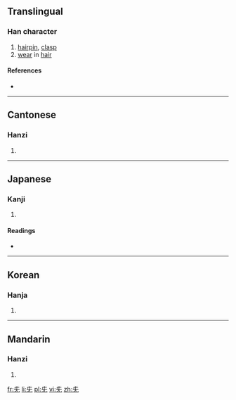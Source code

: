 ==Translingual==

===Han character===
{{Han char|rn=10|rad=儿|as=02|sn=4|four=|canj=大女山 (KVU), 手竹山 (QHU)}}

# [[hairpin]], [[clasp]]
# [[wear]] in [[hair]]

====References====
* {{Han ref|kx=0123.050|dkj=01339|dj=0258.020|hdz=10265.010|uh=5142|ud=20802}}

----

==Cantonese==

===Hanzi===
{{yue-hanzi|jyut=|y=jaam1}}

# {{defn|lang=yue|sort=儿02}}

----

==Japanese==

===Kanji===
{{ja-kanji|grade=|rs=儿02}}

# {{defn|lang=ja|sort=儿02}}

====Readings====
* {{ja-readings|on=[[しん]] (shin), [[さん]] (san)|kun=[[かんざし]] (kanzashi)}}

----

==Korean==

===Hanja===
{{ko-hanja|hangeul=잠|rv=jam|mr=cham}}

# {{defn|lang=ko|sort=儿02}}

----

==Mandarin==

===Hanzi===
{{cmn-hanzi|pin=[[zān]] ([[zan1]])|wg=tsan<sup>1</sup>}}

# {{defn|lang=cmn|sort=儿02}}

[[fr:兂]]
[[li:兂]]
[[pl:兂]]
[[vi:兂]]
[[zh:兂]]